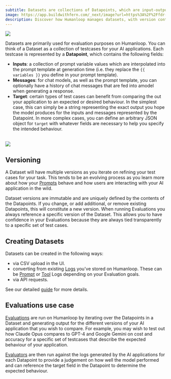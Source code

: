 ```yaml
---
subtitle: Datasets are collections of Datapoints, which are input-output pairs, that you can use within Humanloop for evaluations and fine-tuning.
image: https://app.buildwithfern.com/_next/image?url=https%3A%2F%2Ffdr-prod-docs-files-public.s3.amazonaws.com%2Fhttps%3A%2F%2Fhumanloop.docs.buildwithfern.com%2F2024-05-30T22%3A44%3A51.828Z%2Fassets%2Fimages%2F7fb6b74-Datasets.png&w=1920&q=75
description: Discover how Humanloop manages datasets, with version control and collaboration to enable you to evaluate and fine-tune your models.
---
```


<img src="../../assets/images/7fb6b74-Datasets.png" />

Datasets are primarily used for evaluation purposes on Humanloop. You can think of a Dataset as a collection of testcases for your AI applications. Each testcase is represented by a **Datapoint**, which contains the following fields:

- **Inputs**: a collection of prompt variable values which are interpolated into the prompt template at generation time (i.e. they replace the `{{ variables }}` you define in your prompt template).
- **Messages**: for chat models, as well as the prompt template, you can optionally have a history of chat messages that are fed into amodel when generating a response.
- **Target**: certain types of test cases can benefit from comparing the out your application to an expected or desired behaviour. In the simplest case, this can simply be a string representing the exact output you hope the model produces for the inputs and messages represented by the Datapoint.
In more complex cases, you can define an arbitrary JSON object for `target` with whatever fields are necessary to help you specify the intended behaviour.
<br />

<img src="../../assets/images/datasets/datapoint-change.png" />


## Versioning
A Dataset will have multiple versions as you iterate on refining your test cases for your task. This tends to be an evolving process as you learn more about how your [Prompts](.prompts) behave and how users are interacting with your AI application in the wild.

Dataset versions are immutable and are uniquely defined by the contents of the Datapoints. If you change, or add additional, or remove existing Datapoints, this will constitute a new version.
When running Evaluations you always reference a specific version of the Dataset. This allows you to have confidence in your Evaluations because they are always tied transparently to a specific set of test cases.

## Creating Datasets
Datasets can be created in the following ways:
- via CSV upload in the UI.
- converting from existing [Logs](.logs) you've stored on Humanloop. These can be [Prompt](.prompt) or [Tool](.tool) Logs depending on your Evaluation goals.
- via API requests.

See our detailed [guide](../evaluation/create-dataset) for more details.


## Evaluations use case
[Evaluations](../evaluation/overview) are run on Humanloop by iterating over the Datapoints in a Dataset and generating output for the different versions of your AI application that you wish to compare.
For example, you may wish to test out how Claude Opus compares to GPT-4 and Google Gemini on cost and accuracy for a specific set of testcases that describe the expected behaviour of your application.

[Evaluators](./evaluators) are then run against the logs generated by the AI applications for each Datapoint to provide a judgement on how well the model performed and can reference the target field in the Datapoint to determine the expected behaviour.

